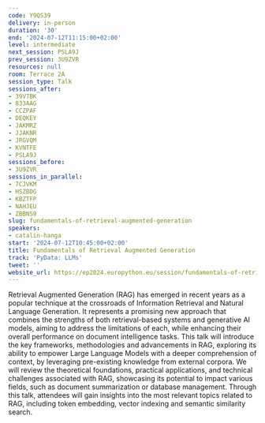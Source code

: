 ```yaml
---
code: Y9QS39
delivery: in-person
duration: '30'
end: '2024-07-12T11:15:00+02:00'
level: intermediate
next_session: PSLA9J
prev_session: 3U9ZVR
resources: null
room: Terrace 2A
session_type: Talk
sessions_after:
- 39V7BK
- 833AAG
- CCZPAF
- DEQKEY
- JAKMRZ
- JJAKNR
- JRGVQM
- KVNTFE
- PSLA9J
sessions_before:
- 3U9ZVR
sessions_in_parallel:
- 7CJVKM
- HSZBDG
- KBZTFP
- NAHJEU
- ZBBNS9
slug: fundamentals-of-retrieval-augmented-generation
speakers:
- catalin-hanga
start: '2024-07-12T10:45:00+02:00'
title: Fundamentals of Retrieval Augmented Generation
track: 'PyData: LLMs'
tweet: ''
website_url: https://ep2024.europython.eu/session/fundamentals-of-retrieval-augmented-generation
---
```


Retrieval Augmented Generation (RAG) has emerged in recent years as a popular technique at the crossroads of Information Retrieval and Natural Language Generation. It represents a promising new approach that combines the strengths of both retrieval-based systems and generative AI models, aiming to address the limitations of each, while enhancing their overall performance on document intelligence tasks. This talk will introduce the key frameworks, methodologies and advancements in RAG, exploring its ability to empower Large Language Models with a deeper comprehension of context, by leveraging pre-existing knowledge from external corpora. We will review the theoretical foundations, practical applications, and technical challenges associated with RAG, showcasing its potential to impact various fields, such as document summarization or database management. Through this talk, attendees will gain insights into the most relevant topics related to RAG, including token embedding, vector indexing and semantic similarity search.
